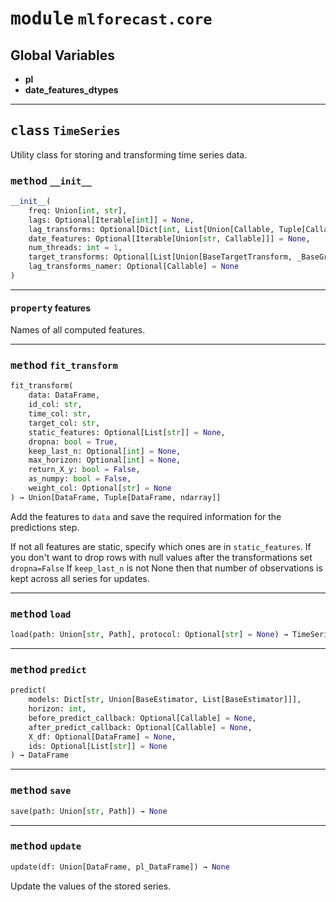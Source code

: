 



# <kbd>module</kbd> `mlforecast.core`




**Global Variables**
---------------
- **pl**
- **date_features_dtypes**


---



## <kbd>class</kbd> `TimeSeries`
Utility class for storing and transforming time series data. 



### <kbd>method</kbd> `__init__`

```python
__init__(
    freq: Union[int, str],
    lags: Optional[Iterable[int]] = None,
    lag_transforms: Optional[Dict[int, List[Union[Callable, Tuple[Callable, Any]]]]] = None,
    date_features: Optional[Iterable[Union[str, Callable]]] = None,
    num_threads: int = 1,
    target_transforms: Optional[List[Union[BaseTargetTransform, _BaseGroupedArrayTargetTransform]]] = None,
    lag_transforms_namer: Optional[Callable] = None
)
```






---

#### <kbd>property</kbd> features

Names of all computed features. 



---



### <kbd>method</kbd> `fit_transform`

```python
fit_transform(
    data: DataFrame,
    id_col: str,
    time_col: str,
    target_col: str,
    static_features: Optional[List[str]] = None,
    dropna: bool = True,
    keep_last_n: Optional[int] = None,
    max_horizon: Optional[int] = None,
    return_X_y: bool = False,
    as_numpy: bool = False,
    weight_col: Optional[str] = None
) → Union[DataFrame, Tuple[DataFrame, ndarray]]
```

Add the features to `data` and save the required information for the predictions step. 

If not all features are static, specify which ones are in `static_features`. If you don't want to drop rows with null values after the transformations set `dropna=False` If `keep_last_n` is not None then that number of observations is kept across all series for updates. 

---



### <kbd>method</kbd> `load`

```python
load(path: Union[str, Path], protocol: Optional[str] = None) → TimeSeries
```





---



### <kbd>method</kbd> `predict`

```python
predict(
    models: Dict[str, Union[BaseEstimator, List[BaseEstimator]]],
    horizon: int,
    before_predict_callback: Optional[Callable] = None,
    after_predict_callback: Optional[Callable] = None,
    X_df: Optional[DataFrame] = None,
    ids: Optional[List[str]] = None
) → DataFrame
```





---



### <kbd>method</kbd> `save`

```python
save(path: Union[str, Path]) → None
```





---



### <kbd>method</kbd> `update`

```python
update(df: Union[DataFrame, pl_DataFrame]) → None
```

Update the values of the stored series. 


